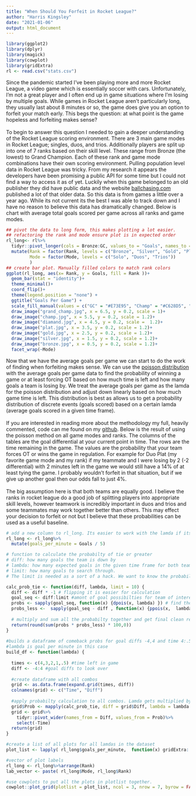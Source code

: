 ```yaml
---
title: "When Should You Forfeit in Rocket League?"
author: "Harris Kingsley"
date: "2021-01-06"
output: html_document
---
```


```r
library(ggplot2)
library(dplyr)
library(magick)
library(cowplot)
library(gridExtra)
rl <- read.csv("stats.csv")

```

Since the pandemic started I've been playing more and more Rocket League, a video game which is essentially soccer with cars. Unfortunately, I'm not a great player and I often end up in game situations where I'm losing by multiple goals. While games in Rocket League aren't particularly long, they usually last about 8 minutes or so, the game does give you an option to forfeit your match early. This begs the question: at what point is the game hopeless and forfeiting makes sense? \
\
To begin to answer this question I needed to gain a deeper understanding of the Rocket League scoring environment. There are 3 main game modes in Rocket League; singles, duos, and trios. Additionally players are split up into one of 7 ranks based on their skill level. These range from Bronze (the lowest) to Grand Champion. Each of these rank and game mode combinations have their own scoring environment. Pulling population level data in Rocket League was tricky. From my research it appears the developers have been promising a public API for some time but I could not find a way to access it as of yet. Luckily when this game belonged to an old publisher they did have public data and the website [ballchasing.com](https://ballchasing.com/population/distribution) published a lot of that older data. So this data is from games a little over a year ago. While its not current its the best I was able to track down and I have no reason to believe this data has dramatically changed. Below is chart with average total goals scored per game across all ranks and game modes.

```r
## pivot the data to long form, this makes plotting a lot easier.
## refactoring the rank and mode ensure plot is in expected order
rl_long<- rl%>%
  tidyr::pivot_longer(cols = Bronze:GC, values_to = "Goals", names_to = "Rank")%>%
  mutate(Rank = factor(Rank, levels = c("Bronze", "Silver", "Gold", "Plat", "Diamond", "Champ", "GC")),
         Mode = factor(Mode, levels = c("Solo", "Duos", "Trios"))
         )
## create bar plot. Manually filled colors to match rank colors 
ggplot(rl_long, aes(x= Rank, y = Goals, fill = Rank ))+
  geom_bar(stat = "identity")+
  theme_minimal()+
  coord_flip()+
  theme(legend.position = "none") + 
  ggtitle("Goals Per Game") + 
  scale_fill_manual(values = c("GC" = "#E73E95", "Champ" = "#C628D5", "Diamond" = "#154ADE", "Plat" = "#15CADE", "Gold"= "#DEA415", "Silver" = "#8CA0A5", "Bronze" = "#9A5E0D")  ) +
  draw_image("grand_champ.jpg", x = 6.5, y = 0.2, scale = 1)+
  draw_image("champ.jpg", x = 5.5, y = 0.2, scale = 1.2)+
  draw_image("diamand.jpg", x = 4.5, y = 0.2, scale =  1.2)+
  draw_image("plat.jpg", x = 3.5, y = 0.2, scale = 1.2)+
  draw_image("gold.jpg", x = 2.5, y = 0.2, scale = 1.2)+
  draw_image("silver.jpg", x = 1.5, y = 0.2, scale = 1.2)+
  draw_image("bronze.jpg", x = 0.5, y = 0.2, scale = 1.2)+
  facet_wrap(~Mode)
```

Now that we have the average goals per game we can start to do the work of finding when forfeiting makes sense. We can use the [poisson distribution](https://en.wikipedia.org/wiki/Poisson_distribution) with the average goals per game data to find the probability of winning a game or at least forcing OT based on how much time is left and how many goals a team is losing by. We treat the average goals per game as the lamda for the poisson distribution and adjust down linearly based on how much game time is left. This distribution is best as allows us to get a probability distribution of discrete events (goals scored) based on a certain lamda (average goals scored in a given time frame). \
\
If you are interested in reading more about the methodology my full, heavily commented, code can me found on my [github](https://github.com/hkingsley-code/blog/blob/main/content/post/2022-01-04-rocketleague/index.Rmd). Below is the result of using the poisson method on all game modes and ranks. The columns of the tables are the goal differential at your current point in time. The rows are the time remaining in the game. The values are the probability that your team forces OT or wins the game in regulation. For example for Duo Plat (my favorite game mode and my rank) if my teammate and I were losing by 2 (-2 differential) with 2 minutes left in the game we would still have a 14% of at least tying the game. I probably wouldn't forfeit in that situation, but if we give up another goal then our odds fall to just 4%. \
\
The big assumption here is that both teams are equally good. I believe the ranks in rocket league do a good job of splitting players into appropriate skill levels, however teamwork is incredibly important in duos and trios and some teammates may work together better than others. This may effect your decision to forfeit or not but I believe that these probabilities can be used as a useful baseline.

```r
# add a new column to rl_long. Its easier to work with the lamda if its in a goal per minute setting  
rl_long <- rl_long%>%
  mutate(goals_per_minute = Goals / 5)

# function to calculate the probabilty of tie or greater  
# diff: how many goals the team is down by 
# lambda: how many expected goals in the given time frame for both teams 
# limit: how many goals to search through. 
# The limit is needed as a sort of a hack. We want to know the probabilty that a player will beat the goal differential but we don't want to assume that the other team scores 0 goals. The limit helps account for that but caps how far we search. For example if score diff is -2 it will compare the prob of scoring 2 goals with the other team scoring 0. Then it will compare scoring 3 with the other team scoring <=1 goals and so forth up to the limit. There is certaintly a better mathmatical way to handle this but I didn't remmeber how to do that and this handles it quickly and accuratly enough. 

calc_prob_tie <- function(diff, lambda, limit = 10) {
  diff <- diff * -1 # flipping it is easier for calculation
  goal_seq <- diff:limit #amont of goal possibilties for team of interest 
  probs <- sapply(goal_seq, function(x) {dpois(x, lambda) }) # find the probabilty of scoring a certain amount of goals throughout all of goal seq
  probs_less <-  sapply(goal_seq - diff , function(x) {ppois(x,  lambda, lower.tail = T) }) # find the probs of the other team scoring goals - diff or less
  
  # multiply and sum all the probabilty together and get final clean result 
  return(round(sum(probs * probs_less) * 100,0))
}  
  
#builds a dataframe of comeback probs for goal diffs -4,4 and time 4:.5 for a given lambda
#lambda is goal per minute in this case 
build_df <- function(lambda) {
  
  times <- c(4,3,2,1,.5) #time left in game
  diff <- -4:4 #goal diffs to look over 
   
  #create dataframe with all combos
  grid <- as.data.frame(expand.grid(times, diff))
  colnames(grid) <- c("Time", "Diff")
 
  #apply probabilty calculation to all combos. Lamda gets multiplied by time because it is set as goals per minute
  grid$Prob <- mapply(calc_prob_tie, diff = grid$Diff, lambda = lambda * grid$Time)
  grid <- grid%>% 
    tidyr::pivot_wider(names_from = Diff, values_from = Prob)%>%
    select(-Time)
  return(grid) 
}


```

```r
#create a list of all plots for all lamdas in the dataset
plot_list <- lapply( rl_long$goals_per_minute,  function(x) gridExtra::tableGrob(build_df(x), rows = c("4:00", "3:00", "2:00", "1:00" , "0:30")))

#vector of plot labels 
rl_long <- rl_long%>%arrange(Rank)
lab_vector <- paste( rl_long$Mode, rl_long$Rank)

#use cowplots to put all the plots in plotlist together. 
cowplot::plot_grid(plotlist = plot_list, ncol = 3, nrow = 7, byrow = FALSE, labels = lab_vector)



```
